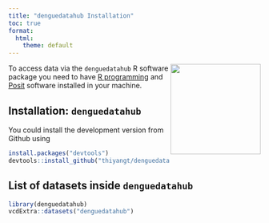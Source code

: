 ```yaml
---
title: "denguedatahub Installation"
toc: true
format:
  html:
    theme: default
---
```


 <img src="logo.png" align="right" height="180"/>

To access data via the `denguedatahub` R software package you need to have [R programming](https://www.r-project.org/) and [Posit](https://posit.co/) software installed in your machine.

## Installation: `denguedatahub` 

You could install the development version from Github using

```r
install.packages("devtools")
devtools::install_github("thiyangt/denguedatahub")
```

## List of datasets inside `denguedatahub`

```r
library(denguedatahub)
vcdExtra::datasets("denguedatahub")
```

